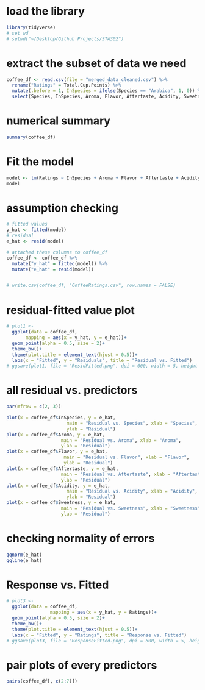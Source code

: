 # load the library
```r
library(tidyverse)
# set wd
# setwd("~/Desktop/Github Projects/STA302")
```

# extract the subset of data we need
```r
coffee_df <- read.csv(file = "merged_data_cleaned.csv") %>% 
  rename("Ratings" = Total.Cup.Points) %>% 
  mutate(.before = 1, InSpecies = ifelse(Species == "Arabica", 1, 0)) %>% 
  select(Species, InSpecies, Aroma, Flavor, Aftertaste, Acidity, Sweetness, Ratings)
```

# numerical summary
```r
summary(coffee_df)
```


# Fit the model
```r
model <- lm(Ratings ~ InSpecies + Aroma + Flavor + Aftertaste + Acidity + Sweetness, data = coffee_df)
model
```

# assumption checking
```r
# fitted values
y_hat <- fitted(model)
# residual
e_hat <- resid(model)

# attached these columns to coffee_df
coffee_df <- coffee_df %>% 
  mutate("y_hat" = fitted(model)) %>% 
  mutate("e_hat" = resid(model))


# write.csv(coffee_df, "CoffeeRatings.csv", row.names = FALSE)
```

# residual-fitted value plot
```r
# plot1 <- 
  ggplot(data = coffee_df, 
       mapping = aes(x = y_hat, y = e_hat))+
  geom_point(alpha = 0.5, size = 2)+ 
  theme_bw()+
  theme(plot.title = element_text(hjust = 0.5))+
  labs(x = "Fitted", y = "Residuals", title = "Residual vs. Fitted")
# ggsave(plot1, file = "ResidFitted.png", dpi = 600, width = 5, height = 5)
```

# all residual vs. predictors
```r
par(mfrow = c(2, 3))

plot(x = coffee_df$InSpecies, y = e_hat,
                      main = "Residual vs. Species", xlab = "Species",
                      ylab = "Residual")
plot(x = coffee_df$Aroma, y = e_hat,
                    main = "Residual vs. Aroma", xlab = "Aroma",
                    ylab = "Residual")
plot(x = coffee_df$Flavor, y = e_hat,
                     main = "Residual vs. Flavor", xlab = "Flavor",
                     ylab = "Residual")
plot(x = coffee_df$Aftertaste, y = e_hat,
                    main = "Residual vs. Aftertaste", xlab = "Aftertaste",
                    ylab = "Residual")
plot(x = coffee_df$Acidity, y = e_hat,
                      main = "Residual vs. Acidity", xlab = "Acidity",
                      ylab = "Residual")
plot(x = coffee_df$Sweetness, y = e_hat,
                    main = "Residual vs. Sweetness", xlab = "Sweetness",
                    ylab = "Residual")

```
# checking normality of errors
```r

qqnorm(e_hat)
qqline(e_hat)
```
# Response vs. Fitted
```r
# plot3 <- 
  ggplot(data = coffee_df, 
                mapping = aes(x = y_hat, y = Ratings))+
  geom_point(alpha = 0.5, size = 2)+ 
  theme_bw()+
  theme(plot.title = element_text(hjust = 0.5))+
  labs(x = "Fitted", y = "Ratings", title = "Response vs. Fitted")
# ggsave(plot3, file = "ResponseFitted.png", dpi = 600, width = 5, height = 5)
```
# pair plots of every predictors
```r
pairs(coffee_df[, c(2:7)])
```

